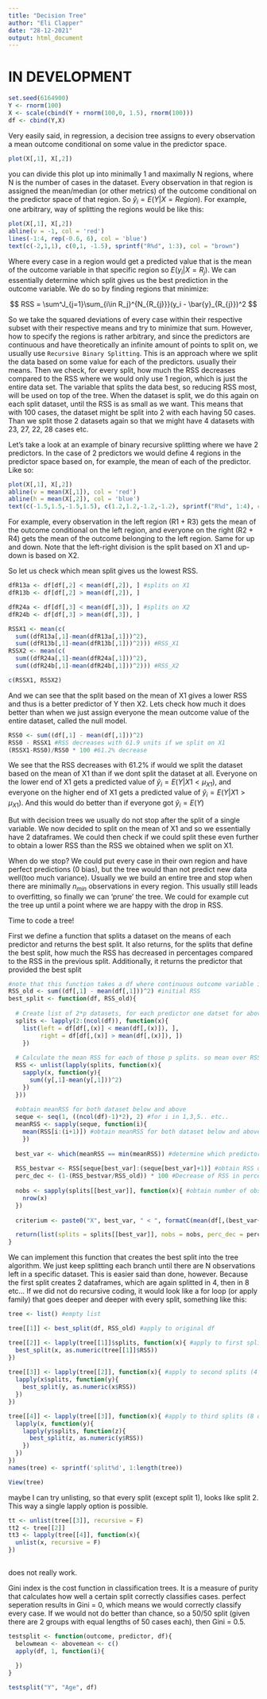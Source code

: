 ```yaml
---
title: "Decision Tree"
author: "Eli Clapper"
date: "28-12-2021"
output: html_document
---
```


# IN DEVELOPMENT


```r
set.seed(6164900)
Y <- rnorm(100)
X <- scale(cbind(Y + rnorm(100,0, 1.5), rnorm(100)))
df <- cbind(Y,X)
```
Very easily said, in regression, a decision tree assigns to every observation a mean outcome conditional on some value in the predictor space. 

```r
plot(X[,1], X[,2])
```

you can divide this plot up into minimally 1 and maximally N regions, where N is the number of cases in the dataset. Every observation in that region is assigned the mean/median (or other metrics) of the outcome conditional on the predictor space of that region. So $\hat{y}_i = E(Y|X = Region)$. 
For example, one arbitrary, way of splitting the regions would be like this:

```r
plot(X[,1], X[,2])
abline(v = -1, col = 'red')
lines(-1:4, rep(-0.6, 6), col = 'blue')
text(c(-2,1,1), c(0,1, -1.5), sprintf("R%d", 1:3), col = "brown")

```

Where every case in a region would get a predicted value that is the mean of the outcome variable in that specific region so $E(y_i | X = R_j)$. We can essentially determine which split gives us the best prediction in the outcome variable. We do so by finding regions that minimize:

$$
RSS = \sum^J_{j=1}\sum_{i\in R_j}^{N_{R_{j}}}(y_i - \bar{y}_{R_{j}})^2
$$

So we take the squared deviations of every case within their respective subset with their respective means and try to minimize that sum. However, how to specify the regions is rather arbitrary, and since the predictors are continuous and have theoretically an infinite amount of points to split on, we usually use `Recursive Binary Splitting`. This is an approach where we split the data based on some value for each of the predictors. usually their means. Then we check, for every split, how much the RSS decreases compared to the RSS where we would only use 1 region, which is just the entire data set. The variable that splits the data best, so reducing RSS most, will be used on top of the tree. When the dataset is split, we do this again on each split dataset, until the RSS is as small as we want. This means that with 100 cases, the dataset might be split into 2 with each having 50 cases. Than we split those 2 datasets again so that we might have 4 datasets with 23, 27, 22, 28 cases etc.

Let's take a look at an example of binary recursive splitting where we have 2 predictors. In the case of 2 predictors we would define 4 regions in the predictor space based on, for example, the mean of each of the predictor. Like so:
```r
plot(X[,1], X[,2])
abline(v = mean(X[,1]), col = 'red')
abline(h = mean(X[,2]), col = 'blue')
text(c(-1.5,1.5,-1.5,1.5), c(1.2,1.2,-1.2,-1.2), sprintf("R%d", 1:4), col = "brown")


```

For example, every observation in the left region (R1 + R3) gets the mean of the outcome conditional on the left region, and everyone on the right (R2 + R4) gets the mean of the outcome belonging to the left region. Same for up and down. Note that the left-right division is the split based on X1 and up-down is based on X2.

So let us check which mean split gives us the lowest RSS.
```r

dfR13a <- df[df[,2] < mean(df[,2]), ] #splits on X1
dfR13b <- df[df[,2] > mean(df[,2]), ]

dfR24a <- df[df[,3] < mean(df[,3]), ] #splits on X2
dfR24b <- df[df[,3] > mean(df[,3]), ]

RSSX1 <- mean(c(
  sum((dfR13a[,1]-mean(dfR13a[,1]))^2), 
  sum((dfR13b[,1]-mean(dfR13b[,1]))^2))) #RSS_X1 
RSSX2 <- mean(c(
  sum((dfR24a[,1]-mean(dfR24a[,1]))^2), 
  sum((dfR24b[,1]-mean(dfR24b[,1]))^2))) #RSS_X2

c(RSSX1, RSSX2)

```
And we can see that the split based on the mean of X1 gives a lower RSS and thus is a better predictor of Y then X2.
Lets check how much it does better than when we just assign everyone the mean outcome value of the entire dataset, called the null model.
```r
RSS0 <- sum((df[,1] - mean(df[,1]))^2)
RSS0 - RSSX1 #RSS decreases with 61.9 units if we split on X1
(RSSX1-RSS0)/RSS0 * 100 #61.2% decrease

```
We see that the RSS decreases with 61.2% if would we split the dataset based on the mean of X1 than if we dont split the dataset at all. Everyone on the lower end of X1 gets a predicted value of $\hat{y}_i = E(Y| X1 < \mu_{X1})$, and everyone on the higher end of X1 gets a predicted value of $\hat{y}_i = E(Y| X1 > \mu_{X1})$. And this would do better than if everyone got $\hat{y}_i = E(Y)$

But with decision trees we usually do not stop after the split of a single variable. We now decided to split on the mean of X1 and so we essentially have 2 dataframes. We could then check if we could split these even further to obtain a lower RSS than the RSS we obtained when we split on X1.

When do we stop? We could put every case in their own region and have perfect predictions (0 bias), but the tree would than not predict new data well(too much variance). Usually we we build an entire tree and stop when there are minimally $n_{min}$ observations in every region. This usually still leads to overfitting, so finally we can 'prune' the tree. We could for example cut the tree up until a point where we are happy with the drop in RSS.

Time to code a tree!

First we define a function that splits a dataset on the means of each predictor and returns the best split. It also returns, for the splits that define the best split, how much the RSS has decreased in percentages compared to the RSS in the previous split. Additionally, it returns the predictor that provided the best split
```r

#note that this function takes a df where continuous outcome variable is in column 1
RSS_old <- sum((df[,1] - mean(df[,1]))^2) #initial RSS
best_split <- function(df, RSS_old){
  
  # Create list of 2*p datasets, for each predictor one datset for above its mean and one below its mean
  splits <- lapply(2:(ncol(df)), function(x){
    list(left = df[df[,(x)] < mean(df[,(x)]), ],
         right = df[df[,(x)] > mean(df[,(x)]), ])
    })
  
  # Calculate the mean RSS for each of those p splits. so mean over RSS_a RSS_b
  RSS <- unlist(lapply(splits, function(x){
    sapply(x, function(y){
      sum((y[,1]-mean(y[,1]))^2)
    })
  }))
  
  #obtain meanRSS for both dataset below and above
  seque <- seq(1, ((ncol(df)-1)*2), 2) #for i in 1,3,5.. etc.. 
  meanRSS <- sapply(seque, function(i){ 
    mean(RSS[i:(i+1)]) #obtain meanRSS for both dataset below and above
    }) 
  
  best_var <- which(meanRSS == min(meanRSS)) #determine which predictor had best split
  
  RSS_bestvar <- RSS[seque[best_var]:(seque[best_var]+1)] #obtain RSS of both datasets that define the best split
  perc_dec <- (1-(RSS_bestvar/RSS_old)) * 100 #Decrease of RSS in percentage for both splits
  
  nobs <- sapply(splits[[best_var]], function(x){ #obtain number of observations in splits
    nrow(x)
  })
  
  criterium <- paste0("X", best_var, " < ", formatC(mean(df[,(best_var+1)]), 2))

  return(list(splits = splits[[best_var]], nobs = nobs, perc_dec = perc_dec, RSS = RSS_bestvar, criterium = criterium)) #return the best split
}

```
We can implement this function that creates the best split into the tree algorithm. We just keep splitting each branch until there are N observations left in a specific dataset. This is easier said than done, however. Because the first split creates 2 dataframes, which are again splitted in 4, then in 8 etc... If we did not do recursive coding, it would look like a for loop (or apply family) that goes deeper and deeper with every split, something like this:


```r
tree <- list() #empty list

tree[[1]] <- best_split(df, RSS_old) #apply to original df

tree[[2]] <- lapply(tree[[1]]$splits, function(x){ #apply to first splits (2 dfs)
  best_split(x, as.numeric(tree[[1]]$RSS))
})
  
tree[[3]] <- lapply(tree[[2]], function(x){ #apply to second splits (4 dfs)
  lapply(x$splits, function(y){
    best_split(y, as.numeric(x$RSS))
  })
})

tree[[4]] <- lapply(tree[[3]], function(x){ #apply to third splits (8 dfs)
  lapply(x, function(y){
    lapply(y$splits, function(z){
      best_split(z, as.numeric(y$RSS))
    })
  })
})
names(tree) <- sprintf('split%d', 1:length(tree))

View(tree)

```


maybe I can try unlisting, so that every split (except split 1), looks like split 2.  This way a single lapply option is possible.
```r
tt <- unlist(tree[[3]], recursive = F)
tt2 <- tree[[2]]
tt3 <- lapply(tree[[4]], function(x){
  unlist(x, recursive = F)
})
  
```
does not really work.






Gini index is the cost function in classification trees. It is a measure of purity that calculates how well a certain split correctly classifies cases.
perfect seperation results in Gini = 0, which means we would correctly classify every case.
If we would not do better than chance, so a 50/50 split (given there are 2 groups with equal lengths of 50 cases each), then Gini = 0.5.

```r
testsplit <- function(outcome, predictor, df){
  belowmean <- abovemean <- c()
  apply(df, 1, function(i){
    
  })
}

testsplit("Y", "Age", df)
```

